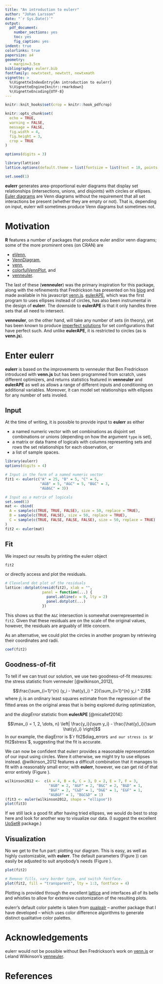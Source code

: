 ```yaml
---
title: "An introduction to eulerr"
author: "Johan Larsson"
date: "`r Sys.Date()`"
output:
  pdf_document:
    number_sections: yes
    toc: yes
    fig_caption: yes
indent: true
colorlinks: true
papersize: a4
geometry:
  - margin=3.5cm
bibliography: eulerr.bib
fontfamily: newtxtext, newtxtt, newtxmath
vignette: >
  %\VignetteIndexEntry{An introduction to eulerr}
  %\VignetteEngine{knitr::rmarkdown}
  %\VignetteEncoding{UTF-8}
---
```


```r
knitr::knit_hooks$set(crop = knitr::hook_pdfcrop)

knitr::opts_chunk$set(
  echo = TRUE,
  warning = FALSE,
  message = FALSE,
  fig.width = 4,
  fig.height = 3,
  crop = TRUE
)

options(digits = 3)

library(lattice)
lattice.options(default.theme = list(fontsize = list(text = 10, points = 5)))

set.seed(1)
```

**eulerr** generates area-proportional euler diagrams that display set
relationships (intersections, unions, and disjoints) with circles or ellipses.
[Euler diagrams](https://en.wikipedia.org/wiki/Euler_diagram) are Venn
diagrams without the requirement that all set interactions be present (whether
they are empty or not). That is, depending on input, eulerr will sometimes
produce Venn diagrams but sometimes not.

# Motivation
**R** features a number of packages that produce euler and/or venn diagrams;
some of the more prominent ones (on CRAN) are

* [eVenn](https://cran.r-project.org/package=eVenn),
* [VennDiagram](https://cran.r-project.org/package=VennDiagram),
* [venn](https://cran.r-project.org/package=venn),
* [colorfulVennPlot](https://cran.r-project.org/package=colorfulVennPlot), and
* [venneuler](https://cran.r-project.org/package=venneuler).

The last of these (**venneuler**) was the primary inspiration for this
package, along with the refinements that Fredrickson has presented on his
[blog](http://www.benfrederickson.com/) and made available in his javascript
[venn.js](https://github.com/benfred/venn.js). 
[eulerAPE](http://www.eulerdiagrams.org/eulerAPE/), which was the
first program to uses ellipses instead of circles, has also been instrumental
in the design of **eulerr**. The downside to **eulerAPE** is that it only handles
three sets that all need to intersect.

**venneuler**, on the other hand, will take any number of sets (in theory), yet
has been known to produce
[imperfect solutions](http://benfred.github.io/venn.js/tests/venneuler_comparison/)
for set configurations that have perfect such. And unlike **eulerAPE**, it is 
restricted to circles (as is **venn.js**).

# Enter eulerr
**eulerr** is based on the improvements to venneuler that Ben Fredrickson
introduced with **venn.js** but has been programmed from scratch, uses different
optimizers, and returns statistics featured in **venneuler** and **eulerAPE** as
well as allows a range of different inputs and conditioning on additional 
variables. Moreover, it can model set relationships with ellipses for any
number of sets involed.

## Input
At the time of writing, it is possible to provide input to **eulerr** as either

* a named numeric vector with set combinations as disjoint set combinations
or unions (depending on how the argument `type` is set),
* a matrix or data frame of logicals with columns representing sets and rows the
set relationships for each observation, or
* a list of sample spaces.

```r
library(eulerr)
options(digits = 4)

# Input in the form of a named numeric vector
fit1 <- euler(c("A" = 25, "B" = 5, "C" = 5,
                "A&B" = 5, "A&C" = 5, "B&C" = 3,
                "A&B&C" = 3))

# Input as a matrix of logicals
set.seed(1)
mat <- cbind(
  A = sample(c(TRUE, TRUE, FALSE), size = 50, replace = TRUE),
  B = sample(c(TRUE, FALSE), size = 50, replace = TRUE),
  C = sample(c(TRUE, FALSE, FALSE, FALSE), size = 50, replace = TRUE)
)
fit2 <- euler(mat)
```

## Fit
We inspect our results by printing the eulerr object

```r
fit2
```

or directly access and plot the residuals.

```r
# Cleveland dot plot of the residuals
lattice::dotplot(resid(fit2), xlab = "",
                 panel = function(...) {
                   panel.abline(v = 0, lty = 2)
                   panel.dotplot(...)
                 })
```

This shows us that the `A&C` intersection is somewhat overrepresented in
`fit2`. Given that these residuals are on the scale of the original
values, however, the residuals are arguably of little concern.

As an alternative, we could plot the circles in another program by retrieving
their coordinates and radii.

```r
coef(fit2)
```

## Goodness-of-fit
To tell if we can trust our solution, we use two goodness-of-fit measures: the
stress statistic from venneuler [@wilkinson_2012],

$$\frac{\sum_{i=1}^{n} (y_i - \hat{y}_i) ^ 2}{\sum_{i=1}^{n} y_i ^ 2}$$
where $\hat{y}_i$ is an ordinary least squares estimate from the regression of
the fitted areas on the original areas that is being explored during
optimization,

and the *diagError* statistic from **eulerAPE** [@micallef2014]:

$$\max_{i = 1, 2, \dots, n} \left| \frac{y_i}{\sum y_i} -
\frac{\hat{y}_i}{\sum \hat{y}_i} \right|$$
In our example, the diagError is $`r fit2$diag_error`$ and our
stress is $`r fit2$stress`$, suggesting that the fit is accurate.

We can now be confident that eulerr provides a reasonable representation of
our input using circles. Were it otherwise, we might try to use ellipses
instead. @wilkinson_2012 features a difficult combination that it manages
to fit with a reasonably small error; with **eulerr**, however, we can get
rid of that error entirely (Figure \ref{fig:wilkinson2012}).

```r
wilkinson2012 <-  c(A = 4, B = 6, C = 3, D = 2, E = 7, F = 3,
                    "A&B" = 2, "A&F" = 2, "B&C" = 2, "B&D" = 1,
                    "B&F" = 2, "C&D" = 1, "D&E" = 1, "E&F" = 1,
                    "A&B&F" = 1, "B&C&D" = 1)
(fit3 <- euler(wilkinson2012, shape = "ellipse"))
plot(fit3)
```

If we still lack a good fit after having tried ellipses, we would do best to
stop here and look for another way to visualize our data. (I suggest the
excellent [UpSetR](https://cran.r-project.org/package=UpSetR) package.)

## Visualization
No we get to the fun part: plotting our diagram. This is easy, as well as
highly customizable, with **eulerr**. The default parameters
(Figure \ref{fig:default-plot} )) can easily be adjusted to suit anyobody's
needs (Figure \ref{fig:custom-plot}).

```r
plot(fit2)
```

```r
# Remove fills, vary border type, and switch fontface.
plot(fit2, fill = "transparent", lty = 1:3, fontface = 4)
```

Plotting is provided through the excellent
[lattice](https://CRAN.R-project.org/package=lattice) and interfaces all of its
bells and whistles to allow for extensive customization of the resulting plots.

eulerr's default color palette is taken from
[qualpalr](https://cran.r-project.org/package=qualpalr) -- another
package that I have developed -- which uses color difference algorithms to 
generate distinct qualitative color palettes.

# Acknowledgements

eulerr would not be possible without Ben Fredrickson's work on
[venn.js](http://www.benfrederickson.com) or Leland Wilkinson's
[venneuler](https://cran.r-project.org/package=venneuler).

# References
